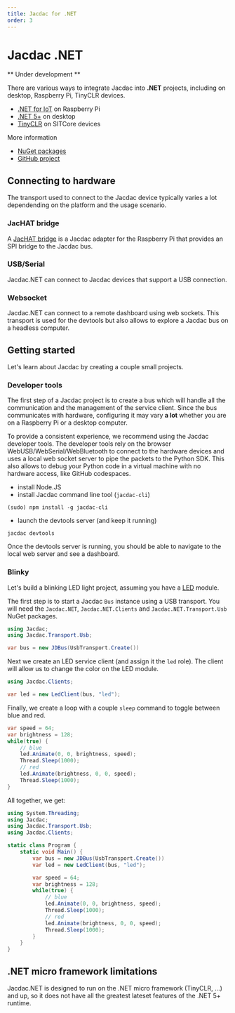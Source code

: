 ```yaml
---
title: Jacdac for .NET
order: 3
---
```


# Jacdac .NET

** Under development **

There are various ways to integrate Jacdac into **.NET** projects,
including on desktop, Raspberry Pi, TinyCLR devices.

-   [.NET for IoT](https://dotnet.microsoft.com/en-us/apps/iot) on Raspberry Pi
-   [.NET 5+](https://dotnet.microsoft.com/en-us/download/dotnet) on desktop
-   [TinyCLR](https://www.ghielectronics.com/tinyclr/) on SITCore devices

More information

-   [NuGet packages](https://www.nuget.org/profiles/Jacdac)
-   [GitHub project](https://github.com/microsoft/jacdac-dotnet)

## Connecting to hardware

The transport used to connect to the Jacdac device typically varies a lot dependending on the platform and the usage scenario.

### JacHAT bridge

A [JacHAT bridge](/services/bridge) is a Jacdac adapter for the Raspberry Pi that provides an SPI bridge to the Jacdac bus.

### USB/Serial

Jacdac.NET can connect to Jacdac devices that support a USB connection.

### Websocket

Jacdac.NET can connect to a remote dashboard using web sockets. This transport is used for the devtools but also allows
to explore a Jacdac bus on a headless computer.

## Getting started

Let's learn about Jacdac by creating a couple small projects.

### Developer tools

The first step of a Jacdac project is to create a bus which will handle all the communication and
the management of the service client.
Since the bus communicates with hardware, configuring it may vary **a lot** whether you are on a Raspberry Pi or a desktop computer.

To provide a consistent experience, we recommend using the Jacdac developer tools.
The developer tools rely on the browser WebUSB/WebSerial/WebBluetooth to connect to the hardware devices and uses a local web socket server
to pipe the packets to the Python SDK. This also allows to debug your Python code in a virtual machine with no hardware access, like GitHub codespaces.

-   install Node.JS
-   install Jacdac command line tool (`jacdac-cli`)

```
(sudo) npm install -g jacdac-cli
```

-   launch the devtools server (and keep it running)

```
jacdac devtools
```

Once the devtools server is running, you should be able to navigate to the local web server and see a dashboard.

### Blinky

Let's build a blinking LED light project, assuming you have a [LED](/services/led) module.

The first step is to start a Jacdac `Bus` instance using a USB transport. 
You will need the `Jacdac.NET`, `Jacdac.NET.Clients` and `Jacdac.NET.Transport.Usb` NuGet packages.

```cs
using Jacdac;
using Jacdac.Transport.Usb;

var bus = new JDBus(UsbTransport.Create())
```

Next we create an LED service client (and assign it the `led` role).
The client will allow us to change the color on the LED module.

```cs
using Jacdac.Clients;

var led = new LedClient(bus, "led");
```

Finally, we create a loop with a couple `sleep` command to
toggle between blue and red.

```cs
var speed = 64;
var brightness = 128;
while(true) {
    // blue
    led.Animate(0, 0, brightness, speed);
    Thread.Sleep(1000);
    // red
    led.Animate(brightness, 0, 0, speed);
    Thread.Sleep(1000);
}
```

All together, we get:

```cs
using System.Threading;
using Jacdac;
using Jacdac.Transport.Usb;
using Jacdac.Clients;

static class Program {
    static void Main() {
        var bus = new JDBus(UsbTransport.Create())
        var led = new LedClient(bus, "led");

        var speed = 64;
        var brightness = 128;
        while(true) {
            // blue
            led.Animate(0, 0, brightness, speed);
            Thread.Sleep(1000);
            // red
            led.Animate(brightness, 0, 0, speed);
            Thread.Sleep(1000);
        }
    }
}
```

## .NET micro framework limitations

Jacdac.NET is designed to run on the .NET micro framework (TinyCLR, ...)
and up, so it does not have all the greatest lateset features of the .NET 5+ runtime.
